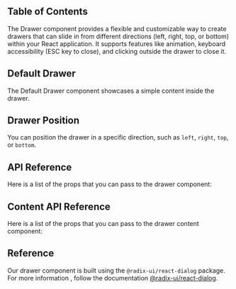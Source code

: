 

## Table of Contents

The Drawer component provides a flexible and customizable way to create drawers that can slide in from different directions (left, right, top, or bottom) within your React application. It supports features like animation, keyboard accessibility (ESC key to close), and clicking outside the drawer to close it.

## Default Drawer

The Default Drawer component showcases a simple content inside the drawer.

<CodeHighlightPreview code={DefaultDrawerCode}>
  <DefaultDrawer />
</CodeHighlightPreview>

## Drawer Position

You can position the drawer in a specific direction, such as `left`, `right`, `top`, or `bottom`.

<CodeHighlightPreview code={DrawerPositionCode}>
  <DrawerPosition />
</CodeHighlightPreview>

## API Reference

Here is a list of the props that you can pass to the drawer component:

<ComponentApi data={drawerAPIData} />

## Content API Reference

Here is a list of the props that you can pass to the drawer content component:

<ComponentApi data={drawerContentAPIData} />

## Reference

Our drawer component is built using the `@radix-ui/react-dialog` package. For more information , follow the documentation [@radix-ui/react-dialog](https://www.radix-ui.com/primitives/docs/components/dialog#api-reference).
